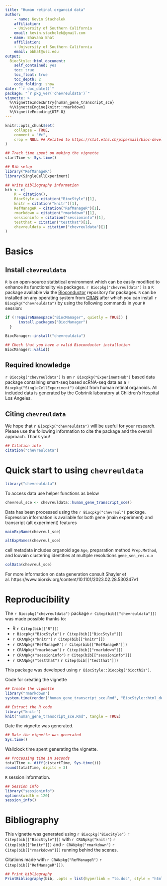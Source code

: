 ```yaml
---
title: "Human retinal organoid data"
author: 
    - name: Kevin Stachelek
    affiliation:
    - University of Southern California   
    email: kevin.stachelek@gmail.com
  - name: Bhavana Bhat
    affiliation:
    - University of Southern California   
    email: bbhat@usc.edu
output: 
  BiocStyle::html_document:
    self_contained: yes
    toc: true
    toc_float: true
    toc_depth: 2
    code_folding: show
date: "`r doc_date()`"
package: "`r pkg_ver('chevreuldata')`"
vignette: >
  %\VignetteIndexEntry{human_gene_transcript_sce}
  %\VignetteEngine{knitr::rmarkdown}
  %\VignetteEncoding{UTF-8}  
---
```


```r
knitr::opts_chunk$set(
    collapse = TRUE,
    comment = "#>",
    crop = NULL ## Related to https://stat.ethz.ch/pipermail/bioc-devel/2020-April/016656.html
)
```


```r
## Track time spent on making the vignette
startTime <- Sys.time()

## Bib setup
library("RefManageR")
library(SingleCellExperiment)

## Write bibliography information
bib <- c(
    R = citation(),
    BiocStyle = citation("BiocStyle")[1],
    knitr = citation("knitr")[1],
    RefManageR = citation("RefManageR")[1],
    rmarkdown = citation("rmarkdown")[1],
    sessioninfo = citation("sessioninfo")[1],
    testthat = citation("testthat")[1],
    chevreuldata = citation("chevreuldata")[1]
)
```

# Basics

## Install `chevreuldata`

`R` is an open-source statistical environment which can be easily modified to enhance its functionality via packages. `r Biocpkg("chevreuldata")` is a `R` package available via the [Bioconductor](http://bioconductor.org) repository for packages. `R` can be installed on any operating system from [CRAN](https://cran.r-project.org/) after which you can install `r Biocpkg("chevreuldata")` by using the following commands in your `R` session:

```r
if (!requireNamespace("BiocManager", quietly = TRUE)) {
      install.packages("BiocManager")
  }

BiocManager::install("chevreuldata")

## Check that you have a valid Bioconductor installation
BiocManager::valid()
```

## Required knowledge

`r Biocpkg("chevreuldata")` is an `r Biocpkg("ExperimentHub")` based data package containing smart-seq based scRNA-seq data as a `r Biocpkg("SingleCellExperiment")` object from human retinal organoids. All included data is generated by the Cobrinik laboratory at Children's Hospital Los Angeles. 

## Citing `chevreuldata`

We hope that `r Biocpkg("chevreuldata")` will be useful for your research. Please use the following information to cite the package and the overall approach. Thank you!

```r
## Citation info
citation("chevreuldata")
```

# Quick start to using `chevreuldata`

```r
library("chevreuldata")
```

To access data use helper functions as below

```r
chevreul_sce <- chevreuldata::human_gene_transcript_sce()
```

Data has been processed using the `r Biocpkg("chevreul")` package. Expression information is available for both gene (main experiment) and transcript (alt experiment) features

```r
mainExpName(chevreul_sce)
```

```r
altExpNames(chevreul_sce)
```

cell metadata includes organoid age `Age`, preparation method `Prep.Method`, and louvain clustering identities at multiple resolutions `gene_snn_res.x.x` 

```r
colData(chevreul_sce)
```

For more information on data generation consult Shayler et al. https://www.biorxiv.org/content/10.1101/2023.02.28.530247v1

# Reproducibility

The `r Biocpkg("chevreuldata")` package `r Citep(bib[["chevreuldata"]])` was made possible thanks to:

* R `r Citep(bib[["R"]])`
* `r Biocpkg("BiocStyle")` `r Citep(bib[["BiocStyle"]])`
* `r CRANpkg("knitr")` `r Citep(bib[["knitr"]])`
* `r CRANpkg("RefManageR")` `r Citep(bib[["RefManageR"]])`
* `r CRANpkg("rmarkdown")` `r Citep(bib[["rmarkdown"]])`
* `r CRANpkg("sessioninfo")` `r Citep(bib[["sessioninfo"]])`
* `r CRANpkg("testthat")` `r Citep(bib[["testthat"]])`

This package was developed using `r BiocStyle::Biocpkg("biocthis")`.


Code for creating the vignette

```r
## Create the vignette
library("rmarkdown")
system.time(render("human_gene_transcript_sce.Rmd", "BiocStyle::html_document"))

## Extract the R code
library("knitr")
knit("human_gene_transcript_sce.Rmd", tangle = TRUE)
```

Date the vignette was generated.

```r
## Date the vignette was generated
Sys.time()
```

Wallclock time spent generating the vignette.

```r
## Processing time in seconds
totalTime <- diff(c(startTime, Sys.time()))
round(totalTime, digits = 3)
```

`R` session information.

```r
## Session info
library("sessioninfo")
options(width = 120)
session_info()
```



# Bibliography

This vignette was generated using `r Biocpkg("BiocStyle")` `r Citep(bib[["BiocStyle"]])`
with `r CRANpkg("knitr")` `r Citep(bib[["knitr"]])` and `r CRANpkg("rmarkdown")` `r Citep(bib[["rmarkdown"]])` running behind the scenes.

Citations made with `r CRANpkg("RefManageR")` `r Citep(bib[["RefManageR"]])`.

```r
## Print bibliography
PrintBibliography(bib, .opts = list(hyperlink = "to.doc", style = "html"))
```
